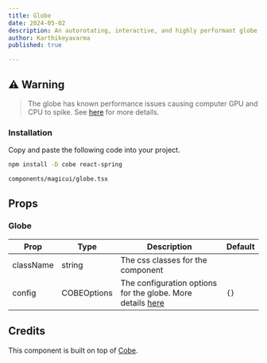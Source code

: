 ```yaml
---
title: Globe
date: 2024-05-02
description: An autorotating, interactive, and highly performant globe made using WebGL.
author: Karthikeyavarma
published: true

---
```


## ⚠️ Warning

> The globe has known performance issues causing computer GPU and CPU to spike.
> See [here](https://github.com/magicuidesign/magicui/issues/42) for more details.

<ComponentPreview name="globe-demo" />

<Steps>

### Installation

Copy and paste the following code into your project.

```bash
npm install -D cobe react-spring
```

```text
components/magicui/globe.tsx
```

<ComponentSource name="globe" />

</Steps>

## Props

### Globe

| Prop      | Type        | Description                                                                                    | Default |
| --------- | ----------- | ---------------------------------------------------------------------------------------------- | ------- |
| className | string      | The css classes for the component                                                              |         |
| config    | COBEOptions | The configuration options for the globe. More details [here](https://cobe.vercel.app/docs/api) | `{}`    |

## Credits

This component is built on top of [Cobe](https://cobe.vercel.app/docs/api).
